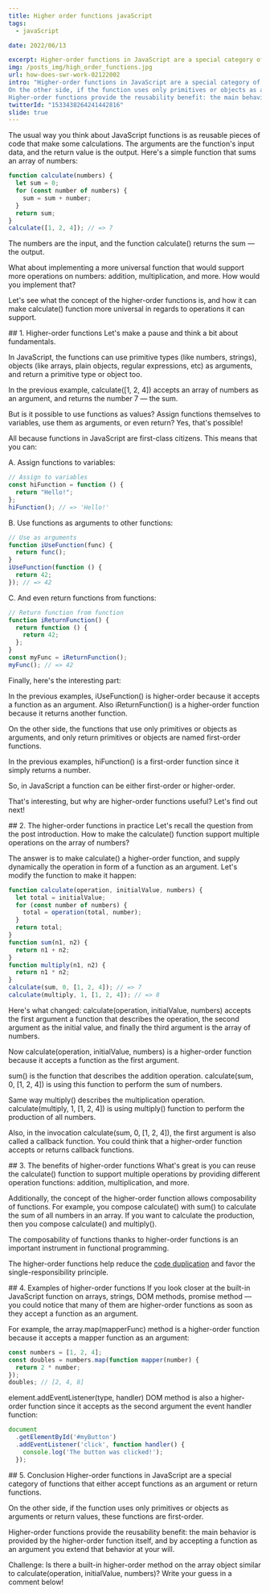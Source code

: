 ```yaml
---
title: Higher order functions javaScript
tags:
  - javaScript

date: 2022/06/13

excerpt: Higher-order functions in JavaScript are a special category of functions that either accept functions as an argument or return functions. On the other side
img: /posts_img/high_order_functions.jpg
url: how-does-swr-work-02122002
intro: "Higher-order functions in JavaScript are a special category of functions that either accept functions as an argument or return functions.
On the other side, if the function uses only primitives or objects as arguments or return values, these functions are first-order.
Higher-order functions provide the reusability benefit: the main behavior is provided by the higher-order function itself, and by accepting a function as an argument you extend that behavior at your will."
twitterId: "1533438264241442816"
slide: true
---
```


<section>
  The usual way you think about JavaScript functions is as reusable pieces of
  code that make some calculations. The arguments are the function's input data,
  and the return value is the output. Here's a simple function that sums an
  array of numbers:

```js
function calculate(numbers) {
  let sum = 0;
  for (const number of numbers) {
    sum = sum + number;
  }
  return sum;
}
calculate([1, 2, 4]); // => 7
```

The numbers are the input, and the function calculate() returns the sum — the output.

What about implementing a more universal function that would support more operations on numbers: addition, multiplication, and more. How would you implement that?

Let's see what the concept of the higher-order functions is, and how it can make calculate() function more universal in regards to operations it can support.

</section>
<section>
  ## 1. Higher-order functions
Let's make a pause and think a bit about fundamentals.

In JavaScript, the functions can use primitive types (like numbers, strings), objects (like arrays, plain objects, regular expressions, etc) as arguments, and return a primitive type or object too.

In the previous example, calculate([1, 2, 4]) accepts an array of numbers as an argument, and returns the number 7 — the sum.

But is it possible to use functions as values? Assign functions themselves to variables, use them as arguments, or even return? Yes, that's possible!

All because functions in JavaScript are first-class citizens. This means that you can:

A. Assign functions to variables:

```js
// Assign to variables
const hiFunction = function () {
  return "Hello!";
};
hiFunction(); // => 'Hello!'
```

B. Use functions as arguments to other functions:

```js
// Use as arguments
function iUseFunction(func) {
  return func();
}
iUseFunction(function () {
  return 42;
}); // => 42
```

C. And even return functions from functions:

```js
// Return function from function
function iReturnFunction() {
  return function () {
    return 42;
  };
}
const myFunc = iReturnFunction();
myFunc(); // => 42
```

Finally, here's the interesting part:

In the previous examples, iUseFunction() is higher-order because it accepts a function as an argument. Also iReturnFunction() is a higher-order function because it returns another function.

On the other side, the functions that use only primitives or objects as arguments, and only return primitives or objects are named first-order functions.

In the previous examples, hiFunction() is a first-order function since it simply returns a number.

So, in JavaScript a function can be either first-order or higher-order.

That's interesting, but why are higher-order functions useful? Let's find out next!

</section>
<section>
  ## 2. The higher-order functions in practice
Let's recall the question from the post introduction. How to make the calculate() function support multiple operations on the array of numbers?

The answer is to make calculate() a higher-order function, and supply dynamically the operation in form of a function as an argument.
Let's modify the function to make it happen:

```js
function calculate(operation, initialValue, numbers) {
  let total = initialValue;
  for (const number of numbers) {
    total = operation(total, number);
  }
  return total;
}
function sum(n1, n2) {
  return n1 + n2;
}
function multiply(n1, n2) {
  return n1 * n2;
}
calculate(sum, 0, [1, 2, 4]); // => 7
calculate(multiply, 1, [1, 2, 4]); // => 8
```

Here's what changed: calculate(operation, initialValue, numbers) accepts the first argument a function that describes the operation, the second argument as the initial value, and finally the third argument is the array of numbers.

Now calculate(operation, initialValue, numbers) is a higher-order function because it accepts a function as the first argument.

sum() is the function that describes the addition operation. calculate(sum, 0, [1, 2, 4]) is using this function to perform the sum of numbers.

Same way multiply() describes the multiplication operation. calculate(multiply, 1, [1, 2, 4]) is using multiply() function to perform the production of all numbers.

Also, in the invocation calculate(sum, 0, [1, 2, 4]), the first argument is also called a callback function. You could think that a higher-order function accepts or returns callback functions.

</section>
<section>
  ## 3. The benefits of higher-order functions
What's great is you can reuse the calculate() function to support multiple operations by providing different operation functions: addition, multiplication, and more.

Additionally, the concept of the higher-order function allows composability of functions. For example, you compose calculate() with sum() to calculate the sum of all numbers in an array. If you want to calculate the production, then you compose calculate() and multiply().

The composability of functions thanks to higher-order functions is an important instrument in functional programming.

The higher-order functions help reduce the <a href='#'>code duplication</a> and favor the single-responsibility principle.

</section>
<section>
## 4. Examples of higher-order functions
If you look closer at the built-in JavaScript function on arrays, strings, DOM methods, promise method — you could notice that many of them are higher-order functions as soon as they accept a function as an argument.

For example, the array.map(mapperFunc) method is a higher-order function because it accepts a mapper function as an argument:

```js
const numbers = [1, 2, 4];
const doubles = numbers.map(function mapper(number) {
  return 2 * number;
});
doubles; // [2, 4, 8]
```
element.addEventListener(type, handler) DOM method is also a higher-order function since it accepts as the second argument the event handler function:
```js
document
  .getElementById('#myButton')
  .addEventListener('click', function handler() {
    console.log('The button was clicked!');
  });
```
</section>
<section>
  ## 5. Conclusion
Higher-order functions in JavaScript are a special category of functions that either accept functions as an argument or return functions.

On the other side, if the function uses only primitives or objects as arguments or return values, these functions are first-order.

Higher-order functions provide the reusability benefit: the main behavior is provided by the higher-order function itself, and by accepting a function as an argument you extend that behavior at your will.

Challenge: Is there a built-in higher-order method on the array object similar to calculate(operation, initialValue, numbers)? Write your guess in a comment below!
</section>



